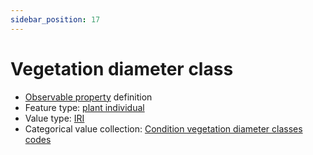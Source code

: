 ```yaml
---
sidebar_position: 17
---
```



# Vegetation diameter class

- [Observable property](/viewers/dawe-vocabs?uri=https://linked.data.gov.au/def/test/dawe-cv/84369f9d-bcf3-4054-b200-797c8ae3064f) definition
- Feature type: [plant individual](http://linked.data.gov.au/def/tern-cv/60d7edf8-98c6-43e9-841c-e176c334d270)
- Value type: [IRI](https://w3id.org/tern/ontologies/tern/IRI)
- Categorical value collection: [Condition vegetation diameter classes codes](/viewers/dawe-vocabs?uri=https://linked.data.gov.au/def/test/dawe-cv/fe0b8990-dc4c-4fc7-85e8-be08da5721a0)

<Example protocolModule="condition" observableProperty="https://linked.data.gov.au/def/test/dawe-cv/84369f9d-bcf3-4054-b200-797c8ae3064f" />
